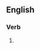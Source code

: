 ==English==

===Verb===
{{head|en|present participle}}

# {{present participle of|percolate|lang=en|nocat=1}}